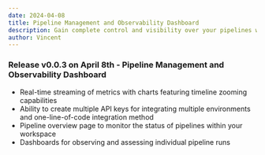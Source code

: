 ```yaml
---
date: 2024-04-08
title: Pipeline Management and Observability Dashboard
description: Gain complete control and visibility over your pipelines with our powerful management and observability dashboard.
author: Vincent
---
```



<ChangelogHeader />

### Release v0.0.3 on April 8th - Pipeline Management and Observability Dashboard

- Real-time streaming of metrics with charts featuring timeline zooming capabilities
- Ability to create multiple API keys for integrating multiple environments and one-line-of-code integration method
- Pipeline overview page to monitor the status of pipelines within your workspace
- Dashboards for observing and assessing individual pipeline runs
